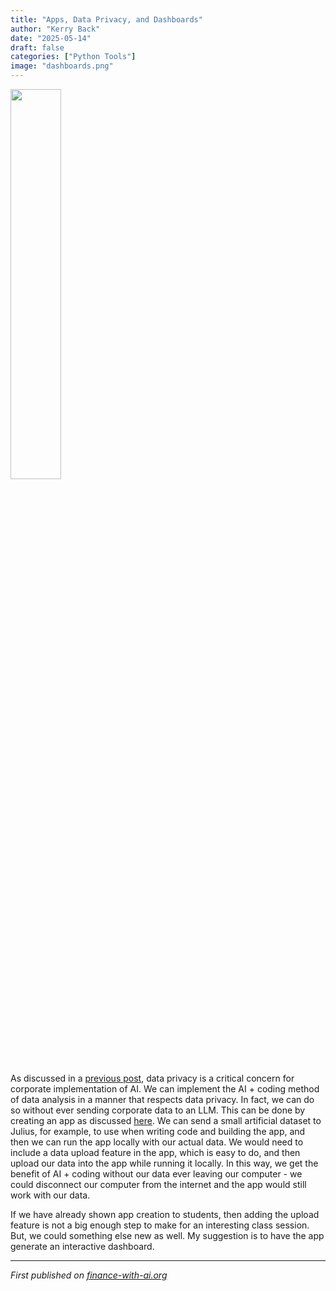 ```yaml
---
title: "Apps, Data Privacy, and Dashboards"
author: "Kerry Back"
date: "2025-05-14"
draft: false
categories: ["Python Tools"]
image: "dashboards.png"  
---
```


![](dashboards.png){width=40% fig-align="center"}

As discussed in a [previous post](https://finance-with-ai.org/posts/08-apis), data privacy is a critical concern for corporate implementation of AI.  We can implement the AI + coding method of data analysis in a manner that respects data privacy.  In fact, we can do so without ever sending corporate data to an LLM.  This can be done by creating an app as discussed [here](https://finance-with-ai.org/posts/05-apps).  We can send a small artificial dataset to Julius, for example, to use when writing code and building the app, and then we can run the app locally with our actual data.  We would need to include a data upload feature in the app, which is easy to do, and then upload our data into the app while running it locally.  In this way, we get the benefit of AI + coding without our data ever leaving our computer - we could disconnect our computer from the internet and the app would still work with our data.

If we have already shown app creation to students, then adding the upload feature is not a big enough step to make for an interesting class session.  But, we could something else new as well.  My suggestion is to have the app generate an interactive dashboard.  

---

*First published on [finance-with-ai.org](https://finance-with-ai.org)* 